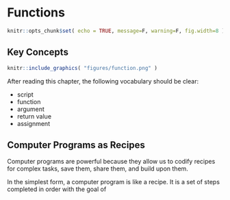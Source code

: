 # Functions


```r

knitr::opts_chunk$set( echo = TRUE, message=F, warning=F, fig.width=8 )

```



## Key Concepts



```r
knitr::include_graphics( "figures/function.png" )
```

After reading this chapter, the following vocabulary should be clear:

* script
* function
* argument
* return value
* assignment

## Computer Programs as Recipes

Computer programs are powerful because they allow us to codify recipes for complex tasks, save them, share them, and build upon them. 

In the simplest form, a computer program is like a recipe. It is a set of steps completed in order with the goal of 